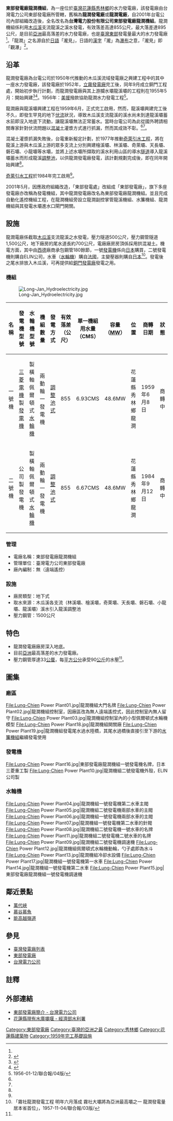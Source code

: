 {{Infobox power station 
| name               = 東部發電廠龍澗機組<br>（龍澗發電廠）
| official_name      = 臺灣電力股份有限公司東部發電廠龍澗機組
| image              = Longjian Power Plant.jpg
| image_size         = 
| image_caption      = 龍澗發電廠正門
| image_alt          = 
| location_map       = Taiwan
| location_map_width = 
| location_map_text  = 
| lat_d     = 24
| lat_m     = 00
| lat_s     = 13
| lat_NS    = N
| long_d    = 121
| long_m    = 25
| long_s    = 35
| long_EW   = E
| coordinates_type   = type:landmark
| coordinates_display= inline,title
| coordinates_ref    = 
| country            = {{ROC-TW}}
| locale             = [[花蓮縣|花蓮縣]][[秀林鄉|秀林鄉]]
| status             = 運轉中
| construction_began = 1955年
| commissioned       = 1959年
| licence_expires    = 
| decommissioned     = 
| cost               = 龍澗廠與龍溪壩工程：[[新臺幣|新臺幣]]2億7千萬元<br/>[[奇萊|奇萊]]引水工程：[[新台幣|新台幣]]18億5千萬元<ref>1981-09-06/聯合報/02版/</ref>
| owner              = [[臺灣電力公司|臺灣電力公司]]
| operator           = [[臺灣電力公司|臺灣電力公司]]
| developer          = [[臺灣電力公司|臺灣電力公司]]龍澗工程處
| generate_electricity_type       = [[調整池式水力發電|調整池式水力發電]]
| water_intake_from               = 龍溪（[[木瓜溪|木瓜溪]]支流）
| hydroelectricity_generator_type = {{JPN}}[[三菱電機|三菱電機]]製[[發電機|發電機]]（G1）<br/>{{AUT}}{{link-de|ELIN|ELIN|}}公司製發電機（G2）
| water_turbine_manu_other        = {{FRA}}{{link-fr|Neyrpic|Neyrpic|}}製橫軸佩爾頓式[[水輪機|水輪機]]
| factory_building_type           = 地下式
| water_penstock                  = 兩條
| water_hard                      = 有效落差855公尺
| water_consumption               = G1：6.93CMS<br/>G2：6.67CMS
| ps_electrical_capacity          = 97.2MW
| ps_annual_generation            = 每年約3億7千400萬度<ref name="台電月刊"/>
|constructor=[[臺灣電力公司|臺灣電力公司]]龍澗工程處}}

'''東部發電廠龍澗機組'''，為一座位於[[臺灣|臺灣]][[花蓮縣|花蓮縣]][[秀林鄉|秀林鄉]]的水力發電廠，該發電廠由台灣電力公司東部發電廠所管轄，舊稱為'''龍澗發電廠'''或'''龍澗電廠'''，自2001年台電公司內部組織改造後，全名改名為'''台灣電力股份有限公司東部發電廠龍澗機組'''。龍澗機組係利用[[木瓜溪|木瓜溪]]支流龍溪之溪水發電，有效落差高達855公尺，最大落差達895公尺，是目前[[亞洲|亞洲]]最高落差的水力發電廠，也是[[臺灣東部|臺灣東部]]發電量最大的水力發電廠<ref name="台電月刊"/>。「龍澗」之名源自於[[日語|日語]]「瀧見」，日語的[[漢字|漢字]]「瀧」為[[瀑布|瀑布]]之意，「瀧見」即「觀瀑」<ref name="一生獻力台灣電力開發的朱書麟先生">{{cite web|language=zh-tw|url=http://www.c-km.org.tw/people/9212.pdf|title=一生獻力台灣電力開發的朱書麟先生|author=|publisher=中國工程師學會會刊|date=九十二年十二月|accessdate=2014-01-19|archive-date=2015-09-23|archive-url=https://web.archive.org/web/20150923195627/http://www.c-km.org.tw/people/9212.pdf|dead-url=no}}</ref>。

==沿革==
龍澗發電廠為台電公司於1950年代推動的木瓜溪流域發電廠之興建工程中的其中一座水力發電廠，該發電廠於1952年，[[東部發電廠立霧機組|立霧發電廠]]完工後，同年9月成立銅門工程處，開始初步執行計劃，而龍澗發電廠與其上游攔水壩龍溪壩的工程則在1955年5月：開始興建<ref name="龍溪壩">{{cite web|language=zh-tw|url=http://www.wranb.gov.tw/ct.asp?xItem=6140&ctNode=323&mp=5|title=龍溪壩|author=|publisher=經濟部水利署北區水資源局|date=2012-11-12|accessdate=2013-06-20|archive-url=https://web.archive.org/web/20160304085647/http://www.wranb.gov.tw/ct.asp?xItem=6140&ctNode=323&mp=5|archive-date=2016-03-04|dead-url=yes}}</ref><ref name="台電月刊">{{cite web|language=zh-tw|url=http://info.taipower.com.tw/TaipowerWeb//upload/files/28/TP551_04-17.pdf|title=後山電力博物館－獨具風格的東部發電廠|author=劉智淵|publisher=台灣電力公司|date=2008-11（台電月刊第551期）|accessdate=2013-06-19|deadurl=yes|archiveurl=https://web.archive.org/web/20131224100102/http://info.taipower.com.tw/TaipowerWeb//upload/files/28/TP551_04-17.pdf|archivedate=2013-12-24}}</ref>。1956年：[[美援|美援]]撥款協助龍澗水力發電工程<ref>1956-01-12/聯合報/04版/</ref>。

龍澗廠與龍溪壩興建工程在1959年6月，正式完工啟用，然而，龍溪壩興建完工後不久，即發生罕見的地下[[伏流|伏流]]狀況，導致木瓜溪支流龍溪的溪水尚未到達龍溪壩蓄水前即沒入地底下流動，讓龍溪壩無法正常蓄水。當時台電公司為此從國外聘請相關專家針對伏流問題以[[混凝土|混凝土]]灌漿方式進行抓漏，然而其成效不彰。<ref name="龍溪壩"/><ref name="台電月刊"/>。

混凝土灌漿抓漏失敗後，台電重新擬定計劃，於1977年推動[[東部發電廠#奇萊引水工程|奇萊引水工程]]，將在龍溪上游與木瓜溪上游的眾多支流上分別興建檜溪壩、林溪壩、奇萊壩、天長壩、磐石壩、小龍壩等水壩，並將上述水壩所擷取的溪水利用山區的導水[[隧道|隧道]]導入龍溪壩蓄水而形成龍溪[[調整池|調整池]]，以供龍澗發電廠發電，該計劃規劃完成後，即在同年開始興建<ref name="台電月刊"/>。

[[奇萊引水隧道|奇萊引水工程]]於1984年完工啟用<ref name="龍溪壩"/>。

2001年5月，因應政府組織改造，「東部發電處」改組成「東部發電廠」，旗下多座發電廠亦改稱為發電機組，其中龍澗發電廠改名為東部發電廠龍澗機組。並且完成自動化遙控機組工程，在龍澗機組旁設立龍澗副控掌管龍溪機組、水簾機組、龍澗機組與其發電水壩進水口閘門開關。

==設施==
龍澗電廠係截取[[木瓜溪|木瓜溪]]支流龍溪之水發電，壓力隧道500公尺，壓力鋼管隧道1,500公尺，地下廠房的尾水道長約700公尺，電廠廠房房頂係採用拱混凝土。機電方面，其中由[[西德|西德]]廠商承包鋼管180餘節，一號[[發電機|發電機]]係向[[日本|日本]]購買，二號發電機則購自ELIN公司，水車（[[水輪機|水輪機]]）購自[[法國|法國]]，主變壓器則購自[[日本|日本]]<ref>「霧社龍澗發電工程 明年六月落成 霧社大壩將為亞洲最高壩之一 龍澗發電量居本省首位」，1957-11-04/聯合報/03版/</ref>。發電後之尾水排放入木瓜溪，可再提供給[[東部發電廠銅門機組|銅門發電廠]]發電之用。

=== 機組 ===
[[File:Long-Jan_Hydroelectricity.jpg|thumb]]
{| class="wikitable "
! 名稱 !!  發電機型號 !! 水輪機型號 !! 機組數量 !! 發電方式 !! 有效落差（公尺） !! 單一機組用水量（CMS） !! 容量（[[MW|MW]]）!! 位置 !! 商轉日期 !! 狀態 
|- 
| 一號機 || {{JPN}}[[三菱電機|三菱電機]]製[[發電機|發電機]] || {{FRA}}{{link-fr|Neyrpic|Neyrpic|}}製橫軸佩爾頓式[[水輪機|水輪機]] || 兩動輪一發電機 || [[調整池式水力發電|調整池式]] || 855 || 6.93CMS || 48.6MW || 花蓮縣秀林鄉龍澗 || 1959年6月8日 || 商轉中
|- 
| 二號機 || {{AUT}}{{link-de|ELIN|ELIN|}}公司製發電機 || {{FRA}}{{link-fr|Neyrpic|Neyrpic|}}製橫軸佩爾頓式[[水輪機|水輪機]] || 兩動輪一發電機 || [[調整池式水力發電|調整池式]] || 855 || 6.67CMS || 48.6MW || 花蓮縣秀林鄉龍澗 || 1984年9月12日 || 商轉中
|}

=== 管理 ===
* 電廠名稱：東部發電廠龍澗機組
* 管理單位：臺灣電力公司東部發電廠
* 廠內編制：無（遠端遙控）
=== 設施 ===
* 廠房類型：地下式
* 取水來源：木瓜溪各支流（林溪壩、檜溪壩，奇萊壩、天長壩、磐石壩、小龍壩、龍溪壩）溪水引入龍溪調整池
* 壓力鋼管：1500公尺

==特色==
*龍澗發電廠廠房深入地底。
*目前[[亞洲|亞洲]]最高落差的水力發電廠。
*壓力鋼管厚達33[[公厘|公厘]]，每[[平方公分|平方公分]]承受90[[公斤|公斤]]的水壓<ref name="台電月刊"/>。

== 圖集 ==
=== 廠區 ===
<gallery>
File:Lung-Chien Power Plant01.jpg|龍澗機組大門名牌
File:Lung-Chien Power Plant02.jpg|龍澗機組控制室，因廠區改為無人遠端遙控式，因此控制室內無人留守
File:Lung-Chien Power Plant03.jpg|龍澗機組控制室內的小型佩爾頓式水輪機模型
File:Lung-Chien Power Plant18.jpg|龍澗機組開關廠
File:Lung-Chien Power Plant19.jpg|龍澗機組發電尾水過水陸橋，其尾水過橋後直接引至下游的[[東部發電廠水簾機組|水簾機組]]繼續發電使用
</gallery>
=== 發電機 ===
<gallery>
File:Lung-Chien Power Plant16.jpg|東部發電廠龍澗機組一號發電機名牌，日本三菱重工製
File:Lung-Chien Power Plant10.jpg|龍澗機組二號發電機外殼，ELIN公司製
</gallery>
=== 水輪機 ===
<gallery>
File:Lung-Chien Power Plant04.jpg|龍澗機組一號發電機第二水車主閥
File:Lung-Chien Power Plant05.jpg|龍澗機組二號發電機兩部水車的主閥
File:Lung-Chien Power Plant06.jpg|龍澗機組一號發電機兩部水車的主閥
File:Lung-Chien Power Plant07.jpg|龍澗機組一號發電機第二水車的針閥
File:Lung-Chien Power Plant08.jpg|龍澗機組二號發電機一號水車的名牌
File:Lung-Chien Power Plant11.jpg|龍澗機組二號發電機二號水車的名牌
File:Lung-Chien Power Plant09.jpg|龍澗機組二號發電機調速機
File:Lung-Chien Power Plant12.jpg|龍澗機組佩爾頓式水輪機動輪，勺子處即為水斗
File:Lung-Chien Power Plant13.jpg|龍澗機組冷卻水設備
File:Lung-Chien Power Plant17.jpg|龍澗機組一號發電機第一水車
File:Lung-Chien Power Plant14.jpg|龍澗機組一號發電機第二水車
File:Lung-Chien Power Plant15.jpg|東部發電廠龍澗機組一號發電機調速機
</gallery>
==鄰近景點==
*[[萬代峽|萬代峽]]
*[[慕谷慕魚|慕谷慕魚]]
*[[能高越嶺道|能高越嶺道]]

==參見==
{{commons category|Lungchien Hydropower Plant}}
*[[臺灣發電廠列表|臺灣發電廠列表]]
*[[東部發電廠|東部發電廠]]
*[[台灣電力公司|台灣電力公司]]

==註釋==
{{reflist}}

==外部連結==
*[https://web.archive.org/web/20140203144610/http://www.taipower.com.tw/UpFile/PowerDevFile/d225.pdf 東部發電廠簡介 - 台灣電力公司]
*[https://web.archive.org/web/20131226090149/http://file.wra.gov.tw/public/PDF/27111065071.pdf 花蓮縣現有水庫壩堰 - 經濟部水利署]

{{東部發電廠}}
{{台灣發電廠}}
{{台灣水庫}}


[[Category:東部發電廠|Category:東部發電廠]]
[[Category:臺灣的亞洲之最|Category:臺灣的亞洲之最]]
[[Category:秀林鄉|Category:秀林鄉]]
[[Category:花蓮縣建築物|Category:花蓮縣建築物]]
[[Category:1959年完工基礎設施|Category:1959年完工基礎設施]]